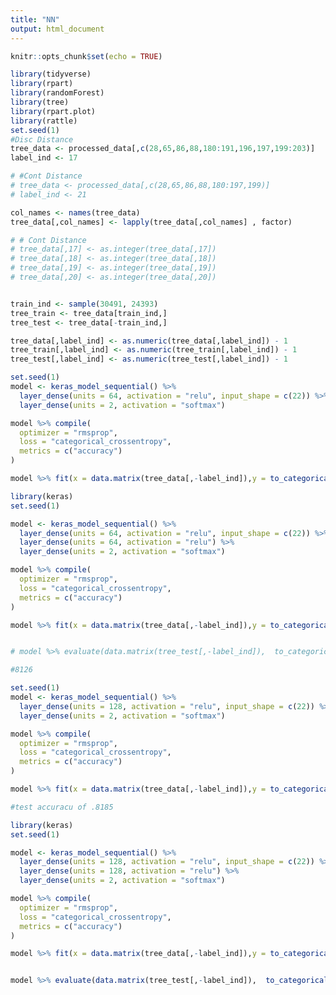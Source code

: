 ```yaml
---
title: "NN"
output: html_document
---
```


```r
knitr::opts_chunk$set(echo = TRUE)
```

```r
library(tidyverse)
library(rpart)
library(randomForest)
library(tree)
library(rpart.plot)
library(rattle)
set.seed(1)
#Disc Distance
tree_data <- processed_data[,c(28,65,86,88,180:191,196,197,199:203)]
label_ind <- 17

# #Cont Distance
# tree_data <- processed_data[,c(28,65,86,88,180:197,199)]
# label_ind <- 21

col_names <- names(tree_data)
tree_data[,col_names] <- lapply(tree_data[,col_names] , factor)

# # Cont Distance
# tree_data[,17] <- as.integer(tree_data[,17])
# tree_data[,18] <- as.integer(tree_data[,18])
# tree_data[,19] <- as.integer(tree_data[,19])
# tree_data[,20] <- as.integer(tree_data[,20])


train_ind <- sample(30491, 24393)
tree_train <- tree_data[train_ind,]
tree_test <- tree_data[-train_ind,]

tree_data[,label_ind] <- as.numeric(tree_data[,label_ind]) - 1
tree_train[,label_ind] <- as.numeric(tree_train[,label_ind]) - 1
tree_test[,label_ind] <- as.numeric(tree_test[,label_ind]) - 1
```


```r
set.seed(1)
model <- keras_model_sequential() %>%
  layer_dense(units = 64, activation = "relu", input_shape = c(22)) %>%
  layer_dense(units = 2, activation = "softmax") 

model %>% compile(
  optimizer = "rmsprop",
  loss = "categorical_crossentropy",
  metrics = c("accuracy")
)

model %>% fit(x = data.matrix(tree_data[,-label_ind]),y = to_categorical(tree_data[,label_ind]), epochs=25, batch_size = 256, validation_split=.2)

```

```r
library(keras)
set.seed(1)

model <- keras_model_sequential() %>%
  layer_dense(units = 64, activation = "relu", input_shape = c(22)) %>%
  layer_dense(units = 64, activation = "relu") %>% 
  layer_dense(units = 2, activation = "softmax") 

model %>% compile(
  optimizer = "rmsprop",
  loss = "categorical_crossentropy",
  metrics = c("accuracy")
)

model %>% fit(x = data.matrix(tree_data[,-label_ind]),y = to_categorical(tree_data[,label_ind]), epochs=20, validation_split=.2, batch_size = 256)


# model %>% evaluate(data.matrix(tree_test[,-label_ind]),  to_categorical(tree_test[,label_ind]), verbose = 1)

#8126

```

```r
set.seed(1)
model <- keras_model_sequential() %>%
  layer_dense(units = 128, activation = "relu", input_shape = c(22)) %>%
  layer_dense(units = 2, activation = "softmax") 

model %>% compile(
  optimizer = "rmsprop",
  loss = "categorical_crossentropy",
  metrics = c("accuracy")
)

model %>% fit(x = data.matrix(tree_data[,-label_ind]),y = to_categorical(tree_data[,label_ind]), epochs=24, validation_split=.2)

#test accuracu of .8185

```

```r
library(keras)
set.seed(1)

model <- keras_model_sequential() %>%
  layer_dense(units = 128, activation = "relu", input_shape = c(22)) %>%
  layer_dense(units = 128, activation = "relu") %>% 
  layer_dense(units = 2, activation = "softmax") 

model %>% compile(
  optimizer = "rmsprop",
  loss = "categorical_crossentropy",
  metrics = c("accuracy")
)

model %>% fit(x = data.matrix(tree_data[,-label_ind]),y = to_categorical(tree_data[,label_ind]), epochs=50, batch_size = 256, validation_split=.2)


model %>% evaluate(data.matrix(tree_test[,-label_ind]),  to_categorical(tree_test[,label_ind]), verbose = 1)

```
